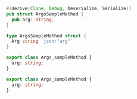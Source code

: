 
<Tabs groupId="wrap-args">
  <TabItem value="rust" label="Rust">

```rust title=wrap/module/wrapped.rs
#[derive(Clone, Debug, Deserialize, Serialize)]
pub struct ArgsSampleMethod {
  pub arg: String,
}
```

  </TabItem>

  <TabItem value="golang" label="Go">

```go title=wrap/types/module_args.go
type ArgsSampleMethod struct {
  Arg string `json:"arg"`
}
```

  </TabItem>

  <TabItem value="typescript" label="TypeScript">

```ts title=wrap/module.ts
export class Args_sampleMethod {
  arg: string;
}
```

  </TabItem>

  <TabItem value="assemblyscript" label="AssemblyScript">

```ts title=wrap/Module/serialization.ts
export class Args_sampleMethod {
  arg: string;
}
```

  </TabItem>
</Tabs>